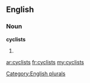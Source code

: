 ==English==

===Noun===
'''cyclists'''

# {{plural of|[[cyclist]]}}

[[Category:English plurals]]

[[ar:cyclists]]
[[fr:cyclists]]
[[my:cyclists]]